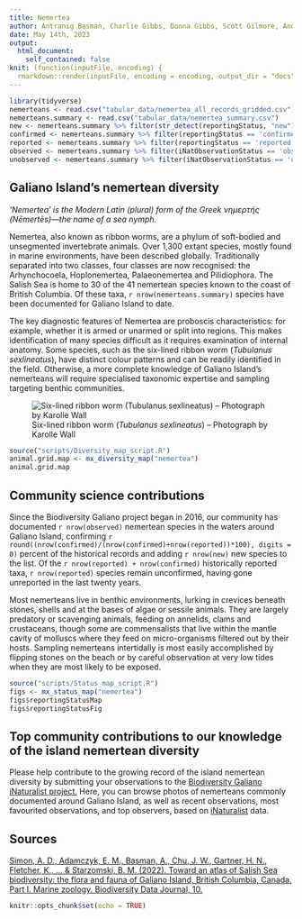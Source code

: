 ```yaml
---
title: Nemertea
author: Antranig Basman, Charlie Gibbs, Donna Gibbs, Scott Gilmore, Andy Lamb, Andrew Simon
date: May 14th, 2023
output: 
  html_document:
    self_contained: false
knit: (function(inputFile, encoding) {
  rmarkdown::render(inputFile, encoding = encoding, output_dir = "docs", output_options = list(copy_resources = TRUE)) })
---
```


```r
library(tidyverse)
nemerteans <- read.csv("tabular_data/nemertea_all_records_gridded.csv")
nemerteans.summary <- read.csv("tabular_data/nemertea_summary.csv")
new <- nemerteans.summary %>% filter(str_detect(reportingStatus, "new")) 
confirmed <- nemerteans.summary %>% filter(reportingStatus == 'confirmed') 
reported <- nemerteans.summary %>% filter(reportingStatus == 'reported') 
observed <- nemerteans.summary %>% filter(iNatObservationStatus == 'observed') 
unobserved <- nemerteans.summary %>% filter(iNatObservationStatus == 'unobserved') 
```

## Galiano Island's nemertean diversity

*‘Nemertea’ is the Modern Latin (plural) form of the Greek νημερτής (Nēmertēs)—the name of a sea nymph.*

Nemertea, also known as ribbon worms, are a phylum of soft-bodied and unsegmented invertebrate animals. Over 1,300 extant species, mostly found in marine environments, have been described globally. Traditionally separated into two classes, four classes are now recognised: the Arhynchocoela, Hoplonemertea, Palaeonemertea and Pilidiophora. The Salish Sea is home to 30 of the 41 nemertean species known to the coast of British Columbia. Of these taxa, `r nrow(nemerteans.summary)` species have been documented for Galiano Island to date.

The key diagnostic features of Nemertea are proboscis characteristics: for example, whether it is armed or unarmed or split into regions. This makes identification of many species difficult as it requires examination of internal anatomy. Some species, such as the six-lined ribbon worm (*Tubulanus sexlineatus*), have distinct colour patterns and can be readily identified in the field. Otherwise, a more complete knowledge of Galiano Island's nemerteans will require specialised taxonomic expertise and sampling targeting benthic communities.

![Six-lined ribbon worm (*Tubulanus sexlineatus*) – Photograph by Karolle Wall](media/Tubulanus_sexlineatus_Karolle_Wall.jpg)

```r
source("scripts/Diversity_map_script.R")
animal.grid.map <- mx_diversity_map("nemertea")
animal.grid.map
```

## Community science contributions

Since the Biodiversity Galiano project began in 2016, our community has documented `r nrow(observed)` nemertean species in the waters around Galiano Island, confirming `r round((nrow(confirmed)/(nrow(confirmed)+nrow(reported))*100), digits = 0)` percent of the historical records and adding `r nrow(new)` new species to the list. Of the `r nrow(reported) + nrow(confirmed)` historically reported taxa, `r nrow(reported)` species remain unconfirmed, having gone unreported in the last twenty years.

Most nemerteans live in benthic environments, lurking in crevices beneath stones, shells and at the bases of algae or sessile animals. They are largely predatory or scavenging animals, feeding on annelids, clams and crustaceans, though some are commensalists that live within the mantle cavity of molluscs where they feed on micro-organisms filtered out by their hosts. Sampling nemerteans intertidally is most easily accomplished by flipping stones on the beach or by careful observation at very low tides when they are most likely to be exposed.

```r
source("scripts/Status_map_script.R")
figs <- mx_status_map("nemertea")
figs$reportingStatusMap
figs$reportingStatusFig
```

## Top community contributions to our knowledge of the island nemertean diversity

Please help contribute to the growing record of the island nemertean diversity by submitting your observations to the [Biodiversity Galiano iNaturalist project.](http://inaturalist.org/projects/biodiversity-galiano-island) Here, you can browse photos of nemerteans commonly documented around Galiano Island, as well as recent observations, most favourited observations, and top observers, based on [iNaturalist](http://inaturalist.org/) data.

<span class="mxcw-nonLeafletPane mxcw-paneName-TopContributions html-widget leaflet"></span>

## Sources

[Simon, A. D., Adamczyk, E. M., Basman, A., Chu, J. W., Gartner, H. N., Fletcher, K., ... & Starzomski, B. M. (2022). Toward an atlas of Salish Sea biodiversity: the flora and fauna of Galiano Island, British Columbia, Canada. Part I. Marine zoology. Biodiversity Data Journal, 10.](https://bdj.pensoft.net/article/76050/)

```r
knitr::opts_chunk$set(echo = TRUE)
```
